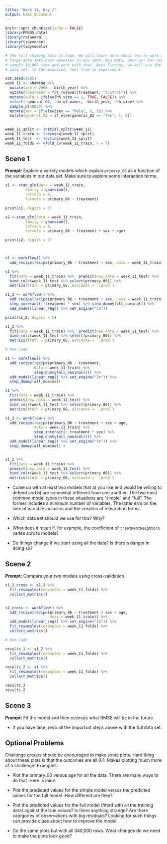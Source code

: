```yaml
---
title: "Week 11, Day 2"
output: html_document
---
```


```r
knitr::opts_chunk$set(echo = FALSE)
library(PPBDS.data)
library(rstanarm)
library(tidyverse)
library(tidymodels)

# The full shaming data is huge. We will learn more about how to work with such
# large data sets next semester in Gov 1005: Big Data. Join us! For now, let's
# sample 10,000 rows and work with that. Next Tuesday, we will use the full
# data set. In the meantime, feel free to experiment.

set.seed(1005)
week_11 <- shaming %>% 
  mutate(age = 2006 - birth_year) %>% 
  mutate(treatment = fct_relevel(treatment, "Control")) %>% 
  mutate(solo = ifelse(hh_size == 1, TRUE, FALSE)) %>% 
  select(-general_04, -no_of_names, -birth_year, -hh_size) %>% 
  sample_n(10000) %>%
  mutate(sex = if_else(sex == "Male", 0, 1)) %>%
  mutate(general_02 = if_else(general_02 == "Yes", 1, 0))
         

week_11_split <- initial_split(week_11)
week_11_train <- training(week_11_split)
week_11_test  <- testing(week_11_split)
week_11_folds <- vfold_cv(week_11_train, v = 5)
```


## Scene 1

**Prompt:** Explore a variety models which explain `primary_06` as a function of the variables in our data set. Make sure to explore some interaction terms. 


```r

s1 <- stan_glm(data = week_11_train,
         family = gaussian(),
         refresh = 0,
         formula = primary_06 ~ treatment)

print(s1, digits = 5)

s2 <-stan_glm(data = week_11_train,
         family = gaussian(),
         refresh = 0,
         formula = primary_06 ~ treatment + sex + age)

print(s2, digits = 5)

  

```

```r

s1 <- workflow() %>%
  add_recipe(recipe(primary_06 ~ treatment + sex, data = week_11_train) %>%               step_dummy(all_nominal())) %>%  add_model(linear_reg() %>% set_engine("lm")) %>%  step_dummy(all_nominal)

s1 %>% 
  fit(data = week_11_train) %>%  predict(new_data = week_11_test) %>%  
  bind_cols(week_11_test %>% select(primary_06)) %>% 
  metrics(truth = primary_06, estimate = `.pred`)

s1_2 <- workflow() %>% 
  add_recipe(recipe(primary_06 ~ treatment + sex, data = week_11_train) %>% 
  step_interact(~ treatment * sex) %>% step_dummy(all_nominal)) %>%
  add_model(linear_reg() %>% set_engine("lm"))

print(s1_2, digits = 5)

s1_2 %>%
  fit(data = week_11_train) %>%  predict(new_data = week_11_test) %>% 
  bind_cols(week_11_test %>% select(primary_06)) %>%
  metrics(truth = primary_06, estimate = `.pred`)
```


```r

# Rom Code

s1 <- workflow() %>% 
  add_recipe(recipe(primary_06 ~ treatment,
             data = week_11_train) %>%
             step_dummy(all_nominal())) %>%
  add_model(linear_reg() %>% set_engine("lm")) %>%
  step_dummy(all_nominal)

s1 %>%
  fit(data = week_11_train) %>%
  predict(new_data = week_11_test) %>%
  bind_cols(week_11_test %>% select(primary_06)) %>%
  metrics(truth = primary_06, estimate = `.pred`)

s1_2 <- workflow() %>% 
  add_recipe(recipe(primary_06 ~ treatment + sex + age,
             data = week_11_train) %>%
             step_interact(~ treatment * sex) %>%
             step_dummy(all_nominal())) %>%
  add_model(linear_reg() %>% set_engine("lm")) %>%
  step_dummy(all_nominal) +


s1_2 %>%
  fit(data = week_11_train) %>%
  predict(new_data = week_11_test) %>%
  bind_cols(week_11_test %>% select(primary_06)) %>%
  metrics(truth = primary_06, estimate = `.pred`)

```




* Come up with at least two models that a) you like and would be willing to defend and b) are somewhat different from one another. The two most common model types in these situations are "simple" and "full". The former includes a minimum number of variables. The latter errs on the side of variable inclusion and the creation of interaction terms.

* Which data set should we use for this? Why?

* What does it mean if, for example, the coefficient of `treatmentNeighbors` varies across models?

* Do things change if we start using all the data? Is there a danger in doing so?


## Scene 2

**Prompt:** Compare your two models using cross-validation.

```r

s1_2_cross <- s1_2 %>%
  fit_resamples(resamples = week_11_folds) %>%
  collect_metrics()


s2_cross <- workflow() %>%
  add_recipe(recipe(primary_06 ~ treatment + sex + age,
                    data = week_11_train)) %>%
  add_model(linear_reg() %>% set_engine("lm")) %>%
  fit_resamples(resamples = week_11_folds) %>%
  collect_metrics()

```

```r

# Rom Code

results_1 <- s1_2 %>%
  fit_resamples(resamples = week_11_folds) %>%
  collect_metrics()

results_2 <- s1 %>%
  fit_resamples(resamples = week_11_folds) %>%
  collect_metrics()

results_2
results_2

```


## Scene 3

**Prompt:** Fit the model and then estimate what RMSE will be in the future.

* If you have time, redo all the important steps above with the full data set.



## Optional Problems

Challenge groups should be encouraged to make some plots. Hard thing about these plots is that the outcomes are all 0/1. Makes plotting much more of a challenge! Examples:

* Plot the primary_06 versus age for all the data. There are many ways to do that. Here is mine.

* Plot the predicted values for the simple model versus the predicted values for the full model. How different are they?

* Plot the predicted values for the full model (fitted with all the training data) against the true values? Is there anything strange? Are there categories of observations with big residuals? Looking for such things can provide clues about how to improve the model.

* Do the same plots but with all 340,000 rows. What changes do we need to make the plots look good?



